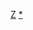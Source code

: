 {{Asbox
| image     = Zhejiang prfc map.png
| pix       = 30
| subject   = 
| qualifier = 關於[[浙江行政区划]]
| category  = 浙江行政区划小作品
| tempsort  = 
| name      = Template:浙江行政区划小作品
}}<noinclude>
[[Category:中国各省行政区划小作品模板|Z]]
[[Category:浙江行政区划模板|*]]
</noinclude>